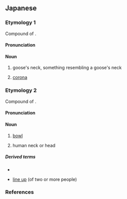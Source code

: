 ==Japanese==
{{wikipedia|lang=ja}}

===Etymology 1===
{{ja-kanjitab|かり|くび|yomi=k}}
Compound of {{compound|雁|tr1=kari|t1=wild goose|首|tr2=kubi|t2=neck|lang=ja|sort=かりくび}}.

====Pronunciation====
{{ja-pron|yomi=k|かりくび|acc=0|acc_ref=DJR|acc2=2|acc2_ref=DJR}}

====Noun====
{{ja-noun|かりくび}}

# goose's neck, something resembling a goose's neck
# {{lb|ja|anatomy|sort=かりくび}} [[corona]] {{gloss|circumference of the base of the glans penis in human males}}

===Etymology 2===
{{ja-kanjitab|がん|くび|yomi=j}}
Compound of {{compound|雁|tr1=gan|t1=wild goose|首|tr2=kubi|t2=neck|lang=ja|sort=かんくび'}}.

====Pronunciation====
{{ja-pron|yomi=j|がんくび|acc=0|acc_ref=DJR,NHK|acc2=3|acc2_ref=DJR,NHK}}

====Noun====
{{ja-noun|がんくび}}

# [[bowl]] {{gloss|part of a pipe}}
# {{lb|ja|jocular|derogatory|sort=かんくび'}} human neck or head

=====Derived terms=====
{{der-top}}
* {{ja-r|雁首草|がんくびそう}}
* {{ja-r|雁首を揃える|がんくび を そろえる}} [[line up]] (of two or more people)
{{der-bottom}}

===References===
<references/>